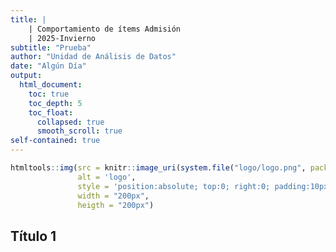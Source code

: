```yaml
---
title: |
    | Comportamiento de ítems Admisión 
    | 2025-Invierno
subtitle: "Prueba"
author: "Unidad de Análisis de Datos"
date: "Algún Día"
output: 
  html_document: 
    toc: true
    toc_depth: 5
    toc_float:
      collapsed: true
      smooth_scroll: true
self-contained: true
---
```


```r
htmltools::img(src = knitr::image_uri(system.file("logo/logo.png", package = "plantilla")), 
               alt = 'logo', 
               style = 'position:absolute; top:0; right:0; padding:10px;',
               width = "200px",
               heigth = "200px")
```

## Título 1


